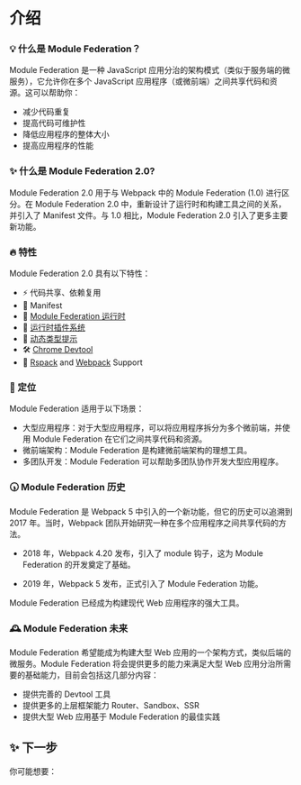 # 介绍

### 💡 什么是 Module Federation？

Module Federation 是一种 JavaScript 应用分治的架构模式（类似于服务端的微服务），它允许你在多个 JavaScript 应用程序（或微前端）之间共享代码和资源。这可以帮助你：

- 减少代码重复
- 提高代码可维护性
- 降低应用程序的整体大小
- 提高应用程序的性能

### ✨ 什么是 Module Federation 2.0?

Module Federation 2.0 用于与 Webpack 中的 Module Federation (1.0) 进行区分。在 Module Federation 2.0 中，重新设计了运行时和构建工具之间的关系，并引入了  Manifest 文件。与 1.0 相比，Module Federation 2.0 引入了更多主要新功能。

### 🔥 特性

Module Federation 2.0 具有以下特性：

- ⚡ 代码共享、依赖复用
- 📝 Manifest
- 🎨 [Module Federation 运行时](../basic/runtime.mdx)
- 🧩 [运行时插件系统](../../plugin/dev/index.mdx)
- 🚀 [动态类型提示](../basic/type-prompt.mdx)
- 🛠️ [Chrome Devtool](../basic/chrome-devtool.mdx)
- 🦀 [Rspack](../basic/rspack) and [Webpack](../basic/webpack) Support


### 🎯 定位

Module Federation 适用于以下场景：

- 大型应用程序：对于大型应用程序，可以将应用程序拆分为多个微前端，并使用 Module Federation 在它们之间共享代码和资源。
- 微前端架构：Module Federation 是构建微前端架构的理想工具。
- 多团队开发：Module Federation 可以帮助多团队协作开发大型应用程序。

### 🕠 Module Federation 历史

Module Federation 是 Webpack 5 中引入的一个新功能，但它的历史可以追溯到 2017 年。当时，Webpack 团队开始研究一种在多个应用程序之间共享代码的方法。

- 2018 年，Webpack 4.20 发布，引入了 module 钩子，这为 Module Federation 的开发奠定了基础。

- 2019 年，Webpack 5 发布，正式引入了 Module Federation 功能。

Module Federation 已经成为构建现代 Web 应用程序的强大工具。

### 🕰️ Module Federation 未来

Module Federation 希望能成为构建大型 Web 应用的一个架构方式，类似后端的微服务。Module Federation 将会提供更多的能力来满足大型 Web 应用分治所需要的基础能力，目前会包括这几部分内容：

- 提供完善的 Devtool 工具
- 提供更多的上层框架能力 Router、Sandbox、SSR
- 提供大型 Web 应用基于 Module Federation 的最佳实践

## ✨ 下一步

你可能想要：


<NextSteps>
  <Step
    href="/guide/start/quick-start"
    title="快速上手"
    description="了解如何使用 Module Federation"
  />
  <Step
    href="/guide/start/features"
    title="功能导航"
    description="了解 Module Federation 提供的所有功能"
  />
  <Step
    href="/configure/index"
    title="查阅配置"
    description="了解如何配置 Module Federation"
  />
</NextSteps>

